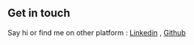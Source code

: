 ## Get in touch

Say hi  or find me on other platform : [Linkedin](https://www.linkedin.com/in/aditi6322/) , [Github](https://github.com/aditikhatri)